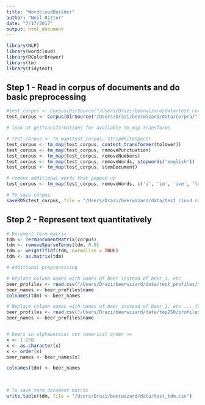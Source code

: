 ```yaml
---
title: "WordcloudBuilder"
author: "Neil Ritter"
date: "7/17/2017"
output: html_document
---
```


```r
library(NLP)
library(wordcloud)
library(RColorBrewer)
library(tm)
library(tidytext)

```

## Step 1 - Read in corpus of documents and do basic preprocessing

```r

#test_corpus <- Corpus(DirSource("/Users/Drazi/beerwizard/data/test_corpra/"))
test_corpus <- Corpus(DirSource("/Users/Drazi/beerwizard/data/corpra/"))
```

```r

# look at getTransformations for available tm_map transforms

# test_corpus <- tm_map(test_corpus, stripWhitespace)
test_corpus <- tm_map(test_corpus, content_transformer(tolower))
test_corpus <- tm_map(test_corpus, removePunctuation)
test_corpus <- tm_map(test_corpus, removeNumbers)
test_corpus <- tm_map(test_corpus, removeWords, stopwords('english'))
test_corpus <- tm_map(test_corpus, stemDocument)

# remove additional words that popped up
test_corpus <- tm_map(test_corpus, removeWords, c('i', 'im', 'ive', 'look', 'smell', 'taste','feel', 'rdev', 'overall', 'beer', 'jan', 'feb','mar','apr', 'may','jun','aug','oct','nov','dec'))

```

```r
# To save corpus
saveRDS(test_corpus, file = "/Users/Drazi/beerwizard/data/test_cloud.rds")

```


## Step 2 - Represent text quantitatively

```r
# Document term matrix
tdm <- TermDocumentMatrix(corpus)
tdm <- removeSparseTerms(tdm, 0.9)
tdm <- weightTfIdf(tdm, normalize = TRUE)
tdm <- as.matrix(tdm)

```


```r
# Additional preprocessing

# Replace column names with names of beer instead of beer_1, etc
beer_profiles <- read.csv("/Users/Drazi/beerwizard/data/test_profiles/test_beer_info.txt")
beer_names <- beer_profiles$name
colnames(tdm) <- beer_names


```

```r

# Replace column names with names of beer instead of beer_1, etc ... for 250
beer_profiles <- read.csv("/Users/Drazi/beerwizard/data/top250/profiles/beer_info.txt")
beer_names <- beer_profiles$name


# beers in alphabetical not numerical order ><
x <- 1:250
x <- as.character(x)
x <- order(x)
beer_names <- beer_names[x]

colnames(tdm) <- beer_names
  
  
```


```r
# To save term document matrix
write.table(tdm, file = "/Users/Drazi/beerwizard/data/test_tdm.csv")

```








